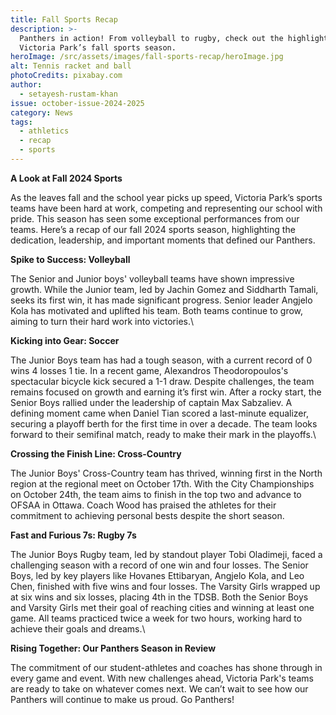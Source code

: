 ```yaml
---
title: Fall Sports Recap
description: >-
  Panthers in action! From volleyball to rugby, check out the highlights of
  Victoria Park’s fall sports season.
heroImage: /src/assets/images/fall-sports-recap/heroImage.jpg
alt: Tennis racket and ball
photoCredits: pixabay.com
author:
  - setayesh-rustam-khan
issue: october-issue-2024-2025
category: News
tags:
  - athletics
  - recap
  - sports
---
```

**A Look at Fall 2024 Sports**

As the leaves fall and the school year picks up speed, Victoria Park’s sports teams have been hard at work, competing and representing our school with pride. This season has seen some exceptional performances from our teams. Here’s a recap of our fall 2024 sports season, highlighting the dedication, leadership, and important moments that defined our Panthers.

**Spike to Success: Volleyball** 

The Senior and Junior boys' volleyball teams have shown impressive growth. While the Junior team, led by Jachin Gomez and Siddharth Tamali, seeks its first win, it has made significant progress. Senior leader Angjelo Kola has motivated and uplifted his team. Both teams continue to grow, aiming to turn their hard work into victories.\\

**Kicking into Gear: Soccer**

The Junior Boys team has had a tough season, with a current record of 0 wins 4 losses 1 tie. In a recent game, Alexandros Theodoropoulos's spectacular bicycle kick secured a 1-1 draw. Despite challenges, the team remains focused on growth and earning it’s first win. After a rocky start, the Senior Boys rallied under the leadership of captain Max Sabzaliev. A defining moment came when Daniel Tian scored a last-minute equalizer, securing a playoff berth for the first time in over a decade. The team looks forward to their semifinal match, ready to make their mark in the playoffs.\\

**Crossing the Finish Line: Cross-Country**

The Junior Boys' Cross-Country team has thrived, winning first in the North region at the regional meet on October 17th. With the City Championships on October 24th, the team aims to finish in the top two and advance to OFSAA in Ottawa. Coach Wood has praised the athletes for their commitment to achieving personal bests despite the short season.

**Fast and Furious 7s: Rugby 7s**

The Junior Boys Rugby team, led by standout player Tobi Oladimeji, faced a challenging season with a record of one win and four losses. The Senior Boys, led by key players like Hovanes Ettibaryan, Angjelo Kola, and Leo Chen, finished with five wins and four losses. The Varsity Girls wrapped up at six wins and six losses, placing 4th in the TDSB. Both the Senior Boys and Varsity Girls met their goal of reaching cities and winning at least one game. All teams practiced twice a week for two hours, working hard to achieve their goals and dreams.\\

**Rising Together: Our Panthers Season in Review**

The commitment of our student-athletes and coaches has shone through in every game and event. With new challenges ahead, Victoria Park's teams are ready to take on whatever comes next. We can’t wait to see how our Panthers will continue to make us proud. Go Panthers!
